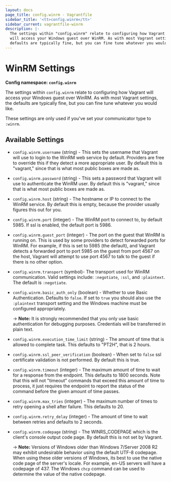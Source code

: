 ```yaml
---
layout: docs
page_title: config.winrm - Vagrantfile
sidebar_title: '<tt>config.winrm</tt>'
sidebar_current: vagrantfile-winrm
description: |-
  The settings within "config.winrm" relate to configuring how Vagrant
  will access your Windows guest over WinRM. As with most Vagrant settings, the
  defaults are typically fine, but you can fine tune whatever you would like.
---
```


# WinRM Settings

**Config namespace: `config.winrm`**

The settings within `config.winrm` relate to configuring how Vagrant
will access your Windows guest over WinRM. As with most Vagrant settings, the
defaults are typically fine, but you can fine tune whatever you would like.

These settings are only used if you've set your communicator type to `:winrm`.

## Available Settings

- `config.winrm.username` (string) - This sets the username that Vagrant will use
  to login to the WinRM web service by default. Providers are free to override
  this if they detect a more appropriate user. By default this is "vagrant,"
  since that is what most public boxes are made as.

- `config.winrm.password` (string) - This sets a password that Vagrant will use to
  authenticate the WinRM user. By default this is "vagrant," since that is
  what most public boxes are made as.

- `config.winrm.host` (string) - The hostname or IP to connect to the WinRM service.
  By default this is empty, because the provider usually figures this out for
  you.

- `config.winrm.port` (integer) - The WinRM port to connect to, by default 5985. If ssl
  is enabled, the default port is 5986.

- `config.winrm.guest_port` (integer) - The port on the guest that WinRM is running on.
  This is used by some providers to detect forwarded ports for WinRM. For
  example, if this is set to 5985 (the default), and Vagrant detects a forwarded
  port to port 5985 on the guest from port 4567 on the host, Vagrant will attempt
  to use port 4567 to talk to the guest if there is no other option.

- `config.winrm.transport` (symbol)- The transport used for WinRM communication.
  Valid settings include: `:negotiate`, `:ssl`, and `:plaintext`. The default is `:negotiate`.

- `config.winrm.basic_auth_only` (boolean) - Whether to use Basic Authentication. Defaults
  to `false`. If set to `true` you should also use the `:plaintext` transport setting and
  the Windows machine must be configured appropriately.

  -> **Note:** It is strongly recommended that you only use basic authentication for
  debugging purposes. Credentials will be transferred in plain text.

- `config.winrm.execution_time_limit` (string) - The amount of time that is allowed to
  complete task. This defaults to "PT2H", that is 2 hours.

- `config.winrm.ssl_peer_verification` (boolean) - When set to `false` ssl certificate
  validation is not performed. By default this is true.

- `config.winrm.timeout` (integer) - The maximum amount of time to wait for a response
  from the endpoint. This defaults to 1800 seconds. Note that this will not "timeout"
  commands that exceed this amount of time to process, it just requires the endpoint to
  report the status of the command before the given amount of time passes.

- `config.winrm.max_tries` (integer) - The maximum number of times to retry opening
  a shell after failure. This defaults to 20.

- `config.winrm.retry_delay` (integer) - The amount of time to wait between retries and
  defaults to 2 seconds.

- `config.winrm.codepage` (string) - The WINRS_CODEPAGE which is the client's console
  output code page. By default this is not set by Vagrant.

  -> **Note:** Versions of Windows older than Windows 7/Server 2008 R2 may exhibit
  undesirable behavior using the default UTF-8 codepage. When using these older
  versions of Windows, its best to use the native code page of the server's locale.
  For example, en-US servers will have a codepage of 437. The Windows `chcp` command
  can be used to determine the value of the native codepage.
